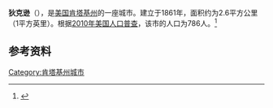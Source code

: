 {{Infobox City 
|chinese_name = 狄克逊
|official_name = Dixon
|image_flag = 
|image_seal = 
|image_skyline = 
|image_map = KYMap-doton-Dixon.PNG
|map_caption =
|subdivision_type = [[國家|國家]]
|subdivision_name = {{USA}}
|leader_title = 
|leader_name = 
|subdivision_type1 = [[美國行政區劃|州]]
|subdivision_name1 = [[肯塔基州|肯塔基州]]
|subdivision_type2 = [[肯塔基州行政区划|县]]
|subdivision_name2 = Webster
|found_title            = 正式立市
|found_date             = 1861年
|area_total = 2.6
|area_land = 
|area_water = 
|population_as_of = 2010
|population_total = 786
|population_density = 
|timezone = 
|utc_offset = 
|timezone_DST = 
|utc_offset_DST = 
}}

'''狄克逊'''（{{lang-en|'''Dixon'''}}），是[[美国|美国]][[肯塔基州|肯塔基州]]的一座城市。建立于1861年，面积约为2.6平方公里（1平方英里）。根据[[2010年美国人口普查|2010年美国人口普查]]，该市的人口为786人。<ref name=census>{{cite web |url = http://www.census.gov/prod/www/abs/decennial/ |title = Census of Population and Housing |publisher = U.S. Census Bureau |accessdate = November 18, 2011 |archive-url = https://web.archive.org/web/20060208103743/http://www.census.gov/prod/www/abs/decennial/ |archive-date = 2006-02-08 |dead-url = yes }}</ref>

== 参考资料 ==
{{reflist}}

[[Category:肯塔基州城市|Category:肯塔基州城市]]


{{Kentucky-stub}}